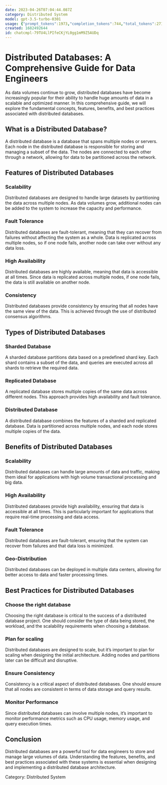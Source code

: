 ```yaml
---
date: 2023-04-26T07:04:44.087Z
category: Distributed System
model: gpt-3.5-turbo-0301
usage: {"prompt_tokens":1973,"completion_tokens":744,"total_tokens":2717}
created: 1682492644
id: chatcmpl-79TU4LlPIfeCKjYL0gg1mM9Z5AUDq
---
```


# Distributed Databases: A Comprehensive Guide for Data Engineers

As data volumes continue to grow, distributed databases have become increasingly popular for their ability to handle huge amounts of data in a scalable and optimized manner. In this comprehensive guide, we will explore the fundamental concepts, features, benefits, and best practices associated with distributed databases.

## What is a Distributed Database?

A distributed database is a database that spans multiple nodes or servers. Each node in the distributed database is responsible for storing and managing a subset of the data. The nodes are connected to each other through a network, allowing for data to be partitioned across the network.

## Features of Distributed Databases

### Scalability

Distributed databases are designed to handle large datasets by partitioning the data across multiple nodes. As data volumes grow, additional nodes can be added to the system to increase the capacity and performance.

### Fault Tolerance

Distributed databases are fault-tolerant, meaning that they can recover from failures without affecting the system as a whole. Data is replicated across multiple nodes, so if one node fails, another node can take over without any data loss.

### High Availability

Distributed databases are highly available, meaning that data is accessible at all times. Since data is replicated across multiple nodes, if one node fails, the data is still available on another node.

### Consistency

Distributed databases provide consistency by ensuring that all nodes have the same view of the data. This is achieved through the use of distributed consensus algorithms.

## Types of Distributed Databases

### Sharded Database

A sharded database partitions data based on a predefined shard key. Each shard contains a subset of the data, and queries are executed across all shards to retrieve the required data.

### Replicated Database

A replicated database stores multiple copies of the same data across different nodes. This approach provides high availability and fault tolerance.

### Distributed Database

A distributed database combines the features of a sharded and replicated database. Data is partitioned across multiple nodes, and each node stores multiple copies of the data.

## Benefits of Distributed Databases

### Scalability

Distributed databases can handle large amounts of data and traffic, making them ideal for applications with high volume transactional processing and big data.

### High Availability

Distributed databases provide high availability, ensuring that data is accessible at all times. This is particularly important for applications that require real-time processing and data access.

### Fault Tolerance

Distributed databases are fault-tolerant, ensuring that the system can recover from failures and that data loss is minimized.

### Geo-Distribution

Distributed databases can be deployed in multiple data centers, allowing for better access to data and faster processing times.

## Best Practices for Distributed Databases

### Choose the right database

Choosing the right database is critical to the success of a distributed database project. One should consider the type of data being stored, the workload, and the scalability requirements when choosing a database.

### Plan for scaling

Distributed databases are designed to scale, but it’s important to plan for scaling when designing the initial architecture. Adding nodes and partitions later can be difficult and disruptive.

### Ensure Consistency

Consistency is a critical aspect of distributed databases. One should ensure that all nodes are consistent in terms of data storage and query results.

### Monitor Performance

Since distributed databases can involve multiple nodes, it’s important to monitor performance metrics such as CPU usage, memory usage, and query execution times.

## Conclusion

Distributed databases are a powerful tool for data engineers to store and manage large volumes of data. Understanding the features, benefits, and best practices associated with these systems is essential when designing and implementing a distributed database architecture.

Category: Distributed System